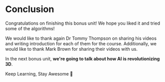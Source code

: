 # Conclusion

Congratulations on finishing this bonus unit! We hope you liked it and tried some of the algorithms!

We would like to thank again Dr Tommy Thompson on sharing his videos and writing introduction for each of them for the course. Additionally, we would like to thank Mark Brown for sharing their videos with us.

In the next bonus unit, **we're going to talk about how AI is revolutionizing 3D**.

Keep Learning, Stay Awesome 🤗